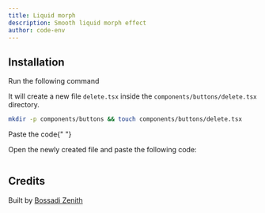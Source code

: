 ```yaml
---
title: Liquid morph
description: Smooth liquid morph effect
author: code-env
---
```


<ComponentPreview name="delete-button" />

## Installation

<Steps>

<Step>Run the following command</Step>

It will create a new file `delete.tsx` inside the `components/buttons/delete.tsx` directory.

```bash
mkdir -p components/buttons && touch components/buttons/delete.tsx
```

<Step>Paste the code</Step>{" "}

Open the newly created file and paste the following code:

```jsx file=<rootDir>/components/buttons/delete.tsx

```

</Steps>

## Credits

Built by [Bossadi Zenith](https://github.com/code-env)
